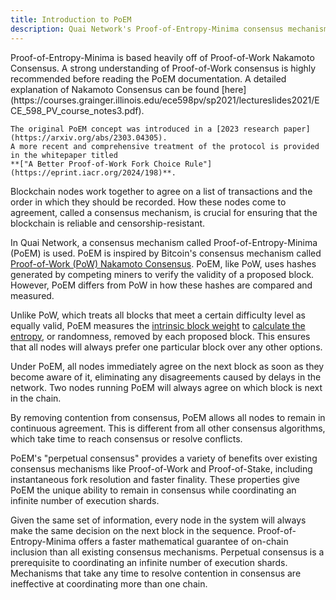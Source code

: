 ```yaml
---
title: Introduction to PoEM
description: Quai Network's Proof-of-Entropy-Minima consensus mechanism.
---
```


<Note>
	Proof-of-Entropy-Minima is based heavily off of Proof-of-Work Nakamoto Consensus. A strong understanding of Proof-of-Work consensus is
	highly recommended before reading the PoEM documentation. A detailed explanation of Nakamoto Consensus can be found
	[here](https://courses.grainger.illinois.edu/ece598pv/sp2021/lectureslides2021/ECE_598_PV_course_notes3.pdf).


	The original PoEM concept was introduced in a [2023 research paper](https://arxiv.org/abs/2303.04305).
	A more recent and comprehensive treatment of the protocol is provided in the whitepaper titled
	**["A Better Proof-of-Work Fork Choice Rule"](https://eprint.iacr.org/2024/198)**.
</Note>

Blockchain nodes work together to agree on a list of transactions and the order in which they should be recorded. How these nodes come to agreement, called a consensus mechanism, is crucial for ensuring that the blockchain is reliable and censorship-resistant.

In Quai Network, a consensus mechanism called Proof-of-Entropy-Minima (PoEM) is used. PoEM is inspired by Bitcoin's consensus mechanism called [Proof-of-Work (PoW) Nakamoto Consensus](https://bitcoin.org/bitcoin.pdf). PoEM, like PoW, uses hashes generated by competing miners to verify the validity of a proposed block. However, PoEM differs from PoW in how these hashes are compared and measured.

Unlike PoW, which treats all blocks that meet a certain difficulty level as equally valid, PoEM measures the [intrinsic block weight](/learn/advanced-introduction/poem/fork-choice/intrinsic-block-weight) to [calculate the entropy](/learn/advanced-introduction/poem/fork-choice/calc-total-entropy), or randomness, removed by each proposed block. This ensures that all nodes will always prefer one particular block over any other options.

Under PoEM, all nodes immediately agree on the next block as soon as they become aware of it, eliminating any disagreements caused by delays in the network. Two nodes running PoEM will always agree on which block is next in the chain.

By removing contention from consensus, PoEM allows all nodes to remain in continuous agreement. This is different from all other consensus algorithms, which take time to reach consensus or resolve conflicts.

PoEM's "perpetual consensus" provides a variety of benefits over existing consensus mechanisms like Proof-of-Work and Proof-of-Stake, including instantaneous fork resolution and faster finality. These properties give PoEM the unique ability to remain in consensus while coordinating an infinite number of execution shards.

<CardGroup cols={1}>
	<Card
		title='Instantaneous Fork Resolution'
		icon='code-branch'
		href='/learn/advanced-introduction/poem/fork-choice/instant-fork-resolution'
	>
		Given the same set of information, every node in the system will always make the same decision on the next block in the sequence.
	</Card>
	<Card
		title='Faster Finality'
		icon='timer'
		href='/learn/advanced-introduction/poem/finality/finality'
	>
		Proof-of-Entropy-Minima offers a faster mathematical guarantee of on-chain inclusion than all existing consensus mechanisms.
	</Card>
	<Card
		title='Coordinating Infinite Execution Shards'
		icon='circle-nodes'
		href='/learn/advanced-introduction/poem/sharding/execution-sharding'
	>
		Perpetual consensus is a prerequisite to coordinating an infinite number of execution shards. Mechanisms that take any time to resolve
		contention in consensus are ineffective at coordinating more than one chain.
	</Card>
</CardGroup>
